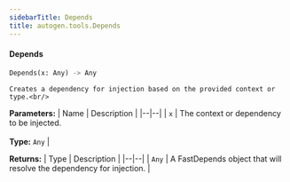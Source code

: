 ```yaml
---
sidebarTitle: Depends
title: autogen.tools.Depends
---
```


<code class="doc-symbol doc-symbol-heading doc-symbol-function"></code>
#### Depends

```python
Depends(x: Any) -> Any
```

    Creates a dependency for injection based on the provided context or type.<br/>

<b>Parameters:</b>
| Name | Description |
|--|--|
| `x` | The context or dependency to be injected.<br/><br/>**Type:** `Any` |

<b>Returns:</b>
| Type | Description |
|--|--|
| `Any` | A FastDepends object that will resolve the dependency for injection. |

<br />
